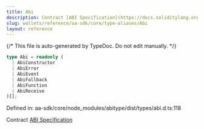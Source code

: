 ```yaml
---
title: Abi
description: Contract [ABI Specification](https://docs.soliditylang.org/en/latest/abi-spec.html#json)
slug: wallets/reference/aa-sdk/core/type-aliases/Abi
layout: reference
---
```


{/* This file is auto-generated by TypeDoc. Do not edit manually. */}

```ts
type Abi = readonly (
  | AbiConstructor
  | AbiError
  | AbiEvent
  | AbiFallback
  | AbiFunction
  | AbiReceive
)[];
```

Defined in: aa-sdk/core/node_modules/abitype/dist/types/abi.d.ts:118

Contract [ABI Specification](https://docs.soliditylang.org/en/latest/abi-spec.html#json)
